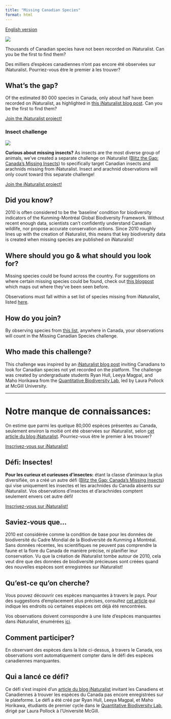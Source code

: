 ```yaml
---
title: "Missing Canadian Species"
format: html
---
```


[English version](https://pollocklab.github.io/blitz-the-gap/challenges/missing-species.html){.btn .btn-secondary .btn role="button"}

![](images/missing-all-species-banner.png){fig-align="center"}

Thousands of Canadian species have not been recorded on iNaturalist. Can you be the first to find them?

Des milliers d’espèces canadiennes n’ont pas encore été observées sur iNaturalist. Pourriez-vous être le premier à les trouver?

## What’s the gap?

Of the estimated 80 000 species in Canada, only about half have been recorded on iNaturalist, as highlighted in [this iNaturalist blog post](https://www.inaturalist.org/posts/108240-help-find-these-missing-canadian-species). Can you be the first to find them?

[Join the iNaturalist project!](https://inaturalist.ca/projects/blitz-the-gap-missing-canadian-species){.btn .btn-primary .btn role="button"}

### Insect challenge

![](images/missing-insects-banner.png){fig-align="center"}

**Curious about missing insects?** As insects are the most diverse group of animals, we’ve created a separate challenge on iNaturalist ([Blitz the Gap: Canada’s Missing Insects](https://inaturalist.ca/projects/blitz-the-gap-missing-canadian-species-insects)) to specifically target Canadian insects and arachnids missing from iNaturalist. Insect and arachnid observations will only count toward this separate challenge!

[Join the iNaturalist project!](https://inaturalist.ca/projects/blitz-the-gap-missing-canadian-species-insects){.btn .btn-primary .btn role="button"}

## Did you know?

2010 is often considered to be the ‘baseline’ condition for biodiversity indicators of the Kunming-Montréal Global Biodiversity Framework. Without recent enough data, scientists can’t confidently understand Canadian wildlife, nor propose accurate conservation actions. Since 2010 roughly lines up with the creation of iNaturalist, this means that key biodiversity data is created when missing species are published on iNaturalist!

## Where should you go & what should you look for?

Missing species could be found across the country. For suggestions on where certain missing species could be found, check out [this blogpost](https://www.inaturalist.org/posts/108240-help-find-these-missing-canadian-species) which maps out where they’ve been seen before.

Observations must fall within a set list of species missing from iNaturalist, listed [here](https://docs.google.com/spreadsheets/d/1u0cmElZbC_gkeokjhNOqmMmBD3j_LsZUVLX2fJ3RFlM/edit?gid=1363477089#gid=1363477089).

## How do you join?

By observing species from [this list](https://docs.google.com/spreadsheets/d/1u0cmElZbC_gkeokjhNOqmMmBD3j_LsZUVLX2fJ3RFlM/edit?gid=1363477089#gid=1363477089), anywhere in Canada, your observations will count in the Missing Canadian Species challenge.

## Who made this challenge?

This challenge was inspired by an [iNaturalist blog post](https://www.inaturalist.org/posts/108240-help-find-these-missing-canadian-species) inviting Canadians to look for Canadian species not yet recorded on the platform. The challenge was created by undergraduate students Ryan Hull, Leeya Magpal, and Maho Horikawa from the [Quantitative Biodiversity Lab](https://qbiodiversity.org/), led by Laura Pollock at McGill University.

------------------------------------------------------------------------

# Notre manque de connaissances:

On estime que parmi les quelque 80,000 espèces présentes au Canada, seulement environ la moitié ont été observées sur iNaturalist, selon [cet article du blog iNaturalist](https://www.inaturalist.org/posts/108240-help-find-these-missing-canadian-species). Pourriez-vous être le premier à les trouver?

[Inscrivez-vous sur iNaturalist!](https://inaturalist.ca/projects/blitz-the-gap-missing-canadian-species){.btn .btn-primary .btn role="button"}

## Défi: Insectes!

**Pour les curieux et curieuses d’insectes:** étant la classe d’animaux la plus diversifiée, on a créé un autre défi ([Blitz the Gap: Canada’s Missing Insects](https://inaturalist.ca/projects/blitz-the-gap-missing-canadian-species-insects)) qui vise uniquement les insectes et les arachnides du Canada absents sur iNaturalist. Vos observations d’insectes et d’arachnides comptent seulement envers cet autre défi!

[Inscrivez-vous sur iNaturalist!](https://inaturalist.ca/projects/blitz-the-gap-missing-canadian-species-insects){.btn .btn-primary .btn role="button"}

## Saviez-vous que…

2010 est considérée comme la condition de base pour les données de biodiversité du Cadre Mondial de la Biodiversité de Kunming à Montréal. Sans données récentes, les scientifiques ne peuvent pas comprendre la faune et la flore du Canada de manière précise, ni planifier leur conservation. Vu que la création de iNaturalist tombe autour de 2010, cela veut dire que des données de biodiversité précieuses sont créées quand des nouvelles espèces sont enregistrées sur iNaturalist!

## Qu’est-ce qu’on cherche?

Vous pouvez découvrir ces espèces manquantes à travers le pays. Pour des suggestions d’emplacement plus précises, consultez [cet article](https://www.inaturalist.org/posts/108240-help-find-these-missing-canadian-species) qui indique les endroits où certaines espèces ont déjà été rencontrées.

Vos observations doivent correspondre à une liste d'espèces manquantes dans iNaturalist, énumérées [ici](https://docs.google.com/spreadsheets/d/1u0cmElZbC_gkeokjhNOqmMmBD3j_LsZUVLX2fJ3RFlM/edit?gid=1363477089#gid=1363477089).

## Comment participer?

En observant des espèces dans la liste ci-dessus, à travers le Canada, vos observations vont automatiquement compter dans le défi des espèces canadiennes manquantes.

## Qui a lancé ce défi?

Ce défi s’est inspiré d’un [article du blog iNaturalist](https://www.inaturalist.org/posts/108240-help-find-these-missing-canadian-species) invitant les Canadiens et Canadiennes à trouver les espèces du Canada pas encore enregistrées sur le plateforme. Le défi a été créé par Ryan Hull, Leeya Magpal, et Maho Horikawa, étudiants de premier cycle dans le [Quantitative Biodiversity Lab](https://qbiodiversity.org/), dirigé par Laura Pollock à l’Université McGill.

